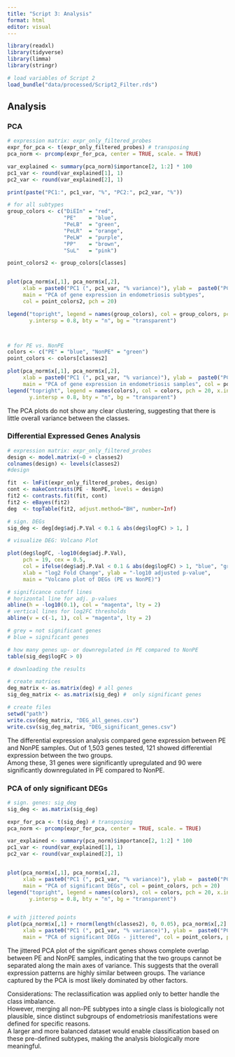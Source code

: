 ```yaml
---
title: "Script 3: Analysis"
format: html
editor: visual
---
```


```r
library(readxl)
library(tidyverse)
library(limma)
library(stringr)

# load variables of Script 2
load_bundle("data/processed/Script2_Filter.rds")
```

## Analysis

### PCA

```r
# expression matrix: expr_only_filtered_probes
expr_for_pca <- t(expr_only_filtered_probes) # transposing
pca_norm <- prcomp(expr_for_pca, center = TRUE, scale. = TRUE)

var_explained <- summary(pca_norm)$importance[2, 1:2] * 100
pc1_var <- round(var_explained[1], 1)
pc2_var <- round(var_explained[2], 1)

print(paste("PC1:", pc1_var, "%", "PC2:", pc2_var, "%"))
```

```r
# for all subtypes
group_colors <- c("DiEIn" = "red",
                  "PE"    = "blue",
                  "PeLB"  = "green",
                  "PeLR"  = "orange",
                  "PeLW"  = "purple",
                  "PP"    = "brown",
                  "SuL"   = "pink")

point_colors2 <- group_colors[classes]


plot(pca_norm$x[,1], pca_norm$x[,2],
     xlab = paste0("PC1 (", pc1_var, "% variance)"), ylab =  paste0("PC2 (", pc2_var, "% variance)"),
     main = "PCA of gene expression in endometriosis subtypes",
     col = point_colors2, pch = 20)

legend("topright", legend = names(group_colors), col = group_colors, pch = 20, x.intersp = 0.6,
       y.intersp = 0.8, bty = "n", bg = "transparent")



# for PE vs. NonPE
colors <- c("PE" = "blue", "NonPE" = "green")
point_colors <- colors[classes2]

plot(pca_norm$x[,1], pca_norm$x[,2],
     xlab = paste0("PC1 (", pc1_var, "% variance)"), ylab =  paste0("PC2 (", pc2_var, "% variance)"),
     main = "PCA of gene expression in endometriosis samples", col = point_colors, pch = 20)
legend("topright", legend = names(colors), col = colors, pch = 20, x.intersp = 0.6,
       y.intersp = 0.8, bty = "n", bg = "transparent")
```

The PCA plots do not show any clear clustering, suggesting that there is little overall variance between the classes.

### Differential Expressed Genes Analysis

```r
# expression matrix: expr_only_filtered_probes
design <- model.matrix(~0 + classes2)
colnames(design) <- levels(classes2)
#design

fit  <- lmFit(expr_only_filtered_probes, design)
cont <- makeContrasts(PE - NonPE, levels = design)
fit2 <- contrasts.fit(fit, cont)
fit2 <- eBayes(fit2)        
deg  <- topTable(fit2, adjust.method="BH", number=Inf)

# sign. DEGs
sig_deg <- deg[deg$adj.P.Val < 0.1 & abs(deg$logFC) > 1, ]
```

```r
# visualize DEG: Volcano Plot

plot(deg$logFC, -log10(deg$adj.P.Val),
     pch = 19, cex = 0.5,
     col = ifelse(deg$adj.P.Val < 0.1 & abs(deg$logFC) > 1, "blue", "grey"),
     xlab = "log2 Fold Change", ylab = "-log10 adjusted p-value",
     main = "Volcano plot of DEGs (PE vs NonPE)")

# significance cutoff lines
# horizontal line for adj. p-values
abline(h = -log10(0.1), col = "magenta", lty = 2)
# vertical lines for log2FC thresholds
abline(v = c(-1, 1), col = "magenta", lty = 2)
```

```r
# grey = not significant genes
# blue = significant genes

# how many genes up- or downregulated in PE compared to NonPE
table(sig_deg$logFC > 0)
```

```r
# downloading the results

# create matrices
deg_matrix <- as.matrix(deg) # all genes
sig_deg_matrix <- as.matrix(sig_deg) #  only significant genes

# create files
setwd("path")
write.csv(deg_matrix, "DEG_all_genes.csv")
write.csv(sig_deg_matrix, "DEG_significant_genes.csv")
```

The differential expression analysis compared gene expression between PE and NonPE samples. Out of 1,503 genes tested, 121 showed differential expression between the two groups.\
Among these, 31 genes were significantly upregulated and 90 were significantly downregulated in PE compared to NonPE.

### PCA of only significant DEGs

```r
# sign. genes: sig_deg
sig_deg <- as.matrix(sig_deg)

expr_for_pca <- t(sig_deg) # transposing
pca_norm <- prcomp(expr_for_pca, center = TRUE, scale. = TRUE)

var_explained <- summary(pca_norm)$importance[2, 1:2] * 100
pc1_var <- round(var_explained[1], 1)
pc2_var <- round(var_explained[2], 1)


plot(pca_norm$x[,1], pca_norm$x[,2],
     xlab = paste0("PC1 (", pc1_var, "% variance)"), ylab =  paste0("PC2 (", pc2_var, "% variance)"),
     main = "PCA of significant DEGs", col = point_colors, pch = 20)
legend("topright", legend = names(colors), col = colors, pch = 20, x.intersp = 0.6,
       y.intersp = 0.8, bty = "n", bg = "transparent")


# with jittered points
plot(pca_norm$x[,1] + rnorm(length(classes2), 0, 0.05), pca_norm$x[,2] + rnorm(length(classes2), 0, 0.05),
     xlab = paste0("PC1 (", pc1_var, "% variance)"), ylab =  paste0("PC2 (", pc2_var, "% variance)"),
     main = "PCA of significant DEGs - jittered", col = point_colors, pch = 19, cex = 1.5)
```

The jittered PCA plot of the significant genes shows complete overlap between PE and NonPE samples, indicating that the two groups cannot be separated along the main axes of variance. This suggests that the overall expression patterns are highly similar between groups. The variance captured by the PCA is most likely dominated by other factors.

Considerations: The reclassification was applied only to better handle the class imbalance.\
However, merging all non-PE subtypes into a single class is biologically not plausible, since distinct subgroups of endometriosis manifestations were defined for specific reasons.\
A larger and more balanced dataset would enable classification based on these pre-defined subtypes, making the analysis biologically more meaningful.
